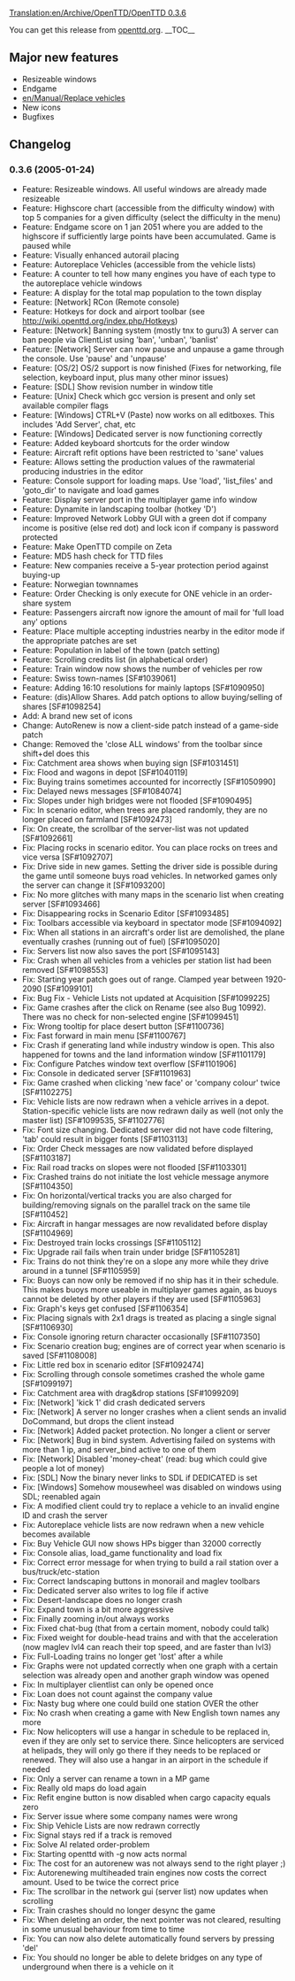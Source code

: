 [[Translation:en/Archive/OpenTTD/OpenTTD 0.3.6]]


{{en/Archive/OpenTTD/NaviPrevNext|prev=en/Archive/OpenTTD/OpenTTD 0.3.5|next=en/Archive/OpenTTD/OpenTTD 0.4.0|date=2005-01-24}}

You can get this release from [http://www.openttd.org/download-stable/0.3.6 openttd.org].
__TOC__

==Major new features==
* Resizeable windows
* Endgame
* [[en/Manual/Replace vehicles]]
* New icons
* Bugfixes
==Changelog==
===0.3.6 (2005-01-24)===
* Feature: Resizeable windows. All useful windows are already made resizeable
* Feature: Highscore chart (accessible from the difficulty window) with top 5 companies for a given difficulty (select the difficulty in the menu)
* Feature: Endgame score on 1 jan 2051 where you are added to the highscore if sufficiently large points have been accumulated. Game is paused while
* Feature: Visually enhanced autorail placing
* Feature: Autoreplace Vehicles (accessible from the vehicle lists)
* Feature: A counter to tell how many engines you have of each type to the autoreplace vehicle windows
* Feature: A display for the total map population to the town display
* Feature: [Network] RCon (Remote console)
* Feature: Hotkeys for dock and airport toolbar (see http://wiki.openttd.org/index.php/Hotkeys)
* Feature: [Network] Banning system (mostly tnx to guru3) A server can ban people via ClientList using 'ban', 'unban', 'banlist'
* Feature: [Network] Server can now pause and unpause a game through the console. Use 'pause' and 'unpause'
* Feature: [OS/2] OS/2 support is now finished (Fixes for networking, file selection, keyboard input, plus many other minor issues)
* Feature: [SDL] Show revision number in window title
* Feature: [Unix] Check which gcc version is present and only set available compiler flags
* Feature: [Windows] CTRL+V (Paste) now works on all editboxes. This includes 'Add Server', chat, etc
* Feature: [Windows] Dedicated server is now functioning correctly
* Feature: Added keyboard shortcuts for the order window
* Feature: Aircraft refit options have been restricted to 'sane' values
* Feature: Allows setting the production values of the rawmaterial producing industries in the editor
* Feature: Console support for loading maps. Use 'load', 'list_files' and 'goto_dir' to navigate and load games
* Feature: Display server port in the multiplayer game info window
* Feature: Dynamite in landscaping toolbar (hotkey 'D')
* Feature: Improved Network Lobby GUI with a green dot if company income is positive (else red dot) and lock icon if company is password protected
* Feature: Make OpenTTD compile on Zeta
* Feature: MD5 hash check for TTD files
* Feature: New companies receive a 5-year protection period against buying-up
* Feature: Norwegian townnames
* Feature: Order Checking is only execute for ONE vehicle in an order-share system
* Feature: Passengers aircraft now ignore the amount of mail for 'full load any' options
* Feature: Place multiple accepting industries nearby in the editor mode if the appropriate patches are set
* Feature: Population in label of the town (patch setting)
* Feature: Scrolling credits list (in alphabetical order)
* Feature: Train window now shows the number of vehicles per row
* Feature: Swiss town-names [SF#1039061]
* Feature: Adding 16:10 resolutions for mainly laptops [SF#1090950]
* Feature: (dis)Allow Shares. Add patch options to allow buying/selling of shares [SF#1098254]
* Add: A brand new set of icons
* Change: AutoRenew is now a client-side patch instead of a game-side patch
* Change: Removed the 'close ALL windows' from the toolbar since shift+del does this
* Fix: Catchment area shows when buying sign [SF#1031451]
* Fix: Flood and wagons in depot [SF#1040119]
* Fix: Buying trains sometimes accounted for incorrectly [SF#1050990]
* Fix: Delayed news messages [SF#1084074]
* Fix: Slopes under high bridges were not flooded [SF#1090495]
* Fix: In scenario editor, when trees are placed randomly, they are no longer placed on farmland [SF#1092473]
* Fix: On create, the scrollbar of the server-list was not updated [SF#1092661]
* Fix: Placing rocks in scenario editor. You can place rocks on trees and vice versa [SF#1092707]
* Fix: Drive side in new games. Setting the driver side is possible during the game until someone buys road vehicles. In networked games only the server can change it [SF#1093200]
* Fix: No more glitches with many maps in the scenario list when creating server [SF#1093466]
* Fix: Disappearing rocks in Scenario Editor [SF#1093485]
* Fix: Toolbars accessible via keyboard in spectator mode [SF#1094092]
* Fix: When all stations in an aircraft's order list are demolished, the plane eventually crashes (running out of fuel) [SF#1095020]
* Fix: Servers list now also saves the port [SF#1095143]
* Fix: Crash when all vehicles from a vehicles per station list had been removed [SF#1098553]
* Fix: Starting year patch goes out of range. Clamped year between 1920-2090 [SF#1099101]
* Fix: Bug Fix - Vehicle Lists not updated at Acquisition [SF#1099225]
* Fix: Game crashes after the click on Rename (see also Bug 10992). There was no check for non-selected engine [SF#1099451]
* Fix: Wrong tooltip for place desert button [SF#1100736]
* Fix: Fast forward in main menu [SF#1100767]
* Fix: Crash if generating land while industry window is open. This also happened for towns and the land information window [SF#1101179]
* Fix: Configure Patches window text overflow [SF#1101906]
* Fix: Console in dedicated server [SF#1101963]
* Fix: Game crashed when clicking 'new face' or 'company colour' twice [SF#1102275]
* Fix: Vehicle lists are now redrawn when a vehicle arrives in a depot. Station-specific vehicle lists are now redrawn daily as well (not only the master list) [SF#1099535, SF#1102776]
* Fix: Font size changing. Dedicated server did not have code filtering, 'tab' could result in bigger fonts [SF#1103113]
* Fix: Order Check messages are now validated before displayed [SF#1103187]
* Fix: Rail road tracks on slopes were not flooded [SF#1103301]
* Fix: Crashed trains do not initiate the lost vehicle message anymore [SF#1104350]
* Fix: On horizontal/vertical tracks you are also charged for building/removing signals on the parallel track on the same tile [SF#110452]
* Fix: Aircraft in hangar messages are now revalidated before display [SF#1104969]
* Fix: Destroyed train locks crossings [SF#1105112]
* Fix: Upgrade rail fails when train under bridge [SF#1105281]
* Fix: Trains do not think they're on a slope any more while they drive around in a tunnel [SF#1105959]
* Fix: Buoys can now only be removed if no ship has it in their schedule. This makes buoys more useable in multiplayer games again, as buoys cannot be deleted by other players if they are used [SF#1105963]
* Fix: Graph's keys get confused [SF#1106354]
* Fix: Placing signals with 2x1 drags is treated as placing a single signal [SF#1106930]
* Fix: Console ignoring return character occasionally [SF#1107350]
* Fix: Scenario creation bug; engines are of correct year when scenario is saved [SF#1108008]
* Fix: Little red box in scenario editor [SF#1092474]
* Fix: Scrolling through console sometimes crashed the whole game [SF#1099197]
* Fix: Catchment area with drag&drop stations [SF#1099209]
* Fix: [Network] 'kick 1' did crash dedicated servers
* Fix: [Network] A server no longer crashes when a client sends an invalid DoCommand, but drops the client instead
* Fix: [Network] Added packet protection. No longer a client or server
* Fix: [Network] Bug in bind system. Advertising failed on systems with more than 1 ip, and server_bind active to one of them
* Fix: [Network] Disabled 'money-cheat' (read: bug which could give people a lot of money)
* Fix: [SDL] Now the binary never links to SDL if DEDICATED is set
* Fix: [Windows] Somehow mousewheel was disabled on windows using SDL; reenabled again
* Fix: A modified client could try to replace a vehicle to an invalid engine ID and crash the server
* Fix: Autoreplace vehicle lists are now redrawn when a new vehicle becomes available
* Fix: Buy Vehicle GUI now shows HPs bigger than 32000 correctly
* Fix: Console alias, load_game functionality and load fix
* Fix: Correct error message for when trying to build a rail station over a bus/truck/etc-station
* Fix: Correct landscaping buttons in monorail and maglev toolbars
* Fix: Dedicated server also writes to log file if active
* Fix: Desert-landscape does no longer crash
* Fix: Expand town is a bit more aggressive
* Fix: Finally zooming in/out always works
* Fix: Fixed chat-bug (that from a certain moment, nobody could talk)
* Fix: Fixed weight for double-head trains and with that the acceleration (now maglev lvl4 can reach their top speed, and are faster than lvl3)
* Fix: Full-Loading trains no longer get 'lost' after a while
* Fix: Graphs were not updated correctly when one graph with a certain selection was already open and another graph window was opened
* Fix: In multiplayer clientlist can only be opened once
* Fix: Loan does not count against the company value
* Fix: Nasty bug where one could build one station OVER the other
* Fix: No crash when creating a game with New English town names any more
* Fix: Now helicopters will use a hangar in schedule to be replaced in, even if they are only set to service there. Since helicopters are serviced at helipads, they will only go there if they needs to be replaced or renewed. They will also use a hangar in an airport in the schedule if needed
* Fix: Only a server can rename a town in a MP game
* Fix: Really old maps do load again
* Fix: Refit engine button is now disabled when cargo capacity equals zero
* Fix: Server issue where some company names were wrong
* Fix: Ship Vehicle Lists are now redrawn correctly
* Fix: Signal stays red if a track is removed
* Fix: Solve AI related order-problem
* Fix: Starting openttd with -g <invalid_name> now acts normal
* Fix: The cost for an autorenew was not always send to the right player ;)
* Fix: Autorenewing multiheaded train engines now costs the correct amount. Used to be twice the correct price
* Fix: The scrollbar in the network gui (server list) now updates when scrolling
* Fix: Train crashes should no longer desync the game
* Fix: When deleting an order, the next pointer was not cleared, resulting in some unusual behaviour from time to time
* Fix: You can now also delete automatically found servers by pressing 'del'
* Fix: You should no longer be able to delete bridges on any type of underground when there is a vehicle on it